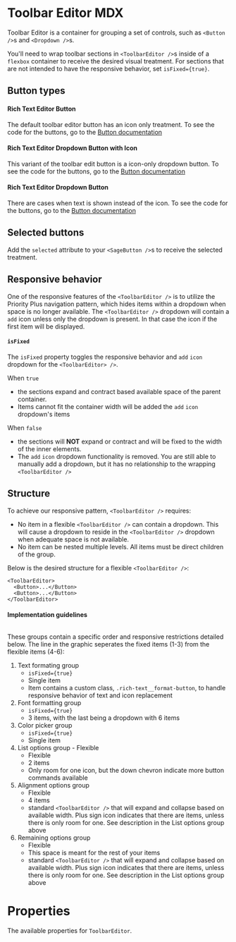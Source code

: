 


<Meta
  title="Sage/ToolbarEditor"
  component={ToolbarEditor}
/>

# Toolbar Editor MDX
<Canvas>
  <Story story={Stories.Default} />
</Canvas>

Toolbar Editor is a container for grouping a set of controls, such as `<Button />`s and `<Dropdown />`s.

You'll need to wrap toolbar sections in `<ToolbarEditor />`s inside of a `flexbox` container to receive the desired visual treatment.
For sections that are not intended to have the responsive behavior, set `isFixed={true}`.


## Button types
#### Rich Text Editor Button
The default toolbar editor button has an icon only treatment. To see the code for the buttons, go to the [Button documentation](?path=/docs/sage-button--rich-text-editor)

<Story id="sage-button--rich-text-editor" />

#### Rich Text Editor Dropdown Button with Icon
This variant of the toolbar edit button is a icon-only dropdown button. To see the code for the buttons, go to the [Button documentation](?path=/docs/sage-button--rich-text-editor)

<Story id="sage-button--rich-text-editor-icon-and-arrow" />

#### Rich Text Editor Dropdown Button
There are cases when text is shown instead of the icon. To see the code for the buttons, go to the [Button documentation](?path=/docs/sage-dropdown--rich-text-editor-icon-only)

<Story id="sage-button--rich-text-editor-words-and-arrow" />

## Selected buttons
Add the `selected` attribute to your `<SageButton />`s to receive the selected treatment.

## Responsive behavior
<!-- TODO: add Loom -->

One of the responsive features of the `<ToolbarEditor />` is to utilize the Priority Plus navigation pattern,
which hides items within a dropdown when space is no longer available. The `<ToolbarEditor />` dropdown will contain a `add` icon
unless only the dropdown is present. In that case the icon if the first item will be displayed.

#### `isFixed`
The `isFixed` property toggles the responsive behavior and `add` `icon` dropdown for the `<ToolbarEditor> />`.

When `true`
- the sections expand and contract based available space of the parent container.
- Items cannot fit the container width will be added the `add` `icon` dropdown's items

When `false`
- the sections will **NOT** expand or contract and will be fixed to the width of the inner elements.
- The `add` `icon` dropdown functionality is removed. You are still able to manually add a dropdown, but it has no relationship to the wrapping `<ToolbarEditor />`

## Structure
To achieve our responsive pattern, `<ToolbarEditor />` requires:
- No item in a flexible `<ToolbarEditor />` can contain a dropdown. This will cause a dropdown to reside in the `<ToolbarEditor />` dropdown when adequate space is not available.
- No item can be nested multiple levels. All items must be direct children of the group.

Below is the desired structure for a flexible `<ToolbarEditor />`:
```
<ToolbarEditor>
  <Button>...</Button>
  <Button>...</Button>
</ToolbarEditor>
```

#### Implementation guidelines

<img src='ToolbarEditorSections.png' alt="" />

These groups contain a specific order and responsive restrictions detailed below. The line in the graphic seperates
the fixed items (1-3) from the flexible items (4-6):
1. Text formating group
    - `isFixed={true}`
    - Single item
    - Item contains a custom class, `.rich-text__format-button`, to handle responsive behavior of text and icon replacement
2. Font formatting group
    - `isFixed={true}`
    - 3 items, with the last being a dropdown with 6 items
3. Color picker group
    - `isFixed={true}`
    - Single item
4. List options group - Flexible
    - Flexible
    - 2 items
    - Only room for one icon, but the down chevron indicate more button commands available
5. Alignment options group
    - Flexible
    - 4 items
    - standard `<ToolbarEditor />` that will expand and collapse based on available width. Plus sign icon indicates that there are items, unless there is only room for one. See description in the List options group above
6. Remaining options group
    - Flexible
    - This space is meant for the rest of your items
    - standard `<ToolbarEditor />` that will expand and collapse based on available width. Plus sign icon indicates that there are items, unless there is only room for one. See description in the List options group above

# Properties
The available properties for `ToolbarEditor`.

<ArgsTable of={ToolbarEditor} />
